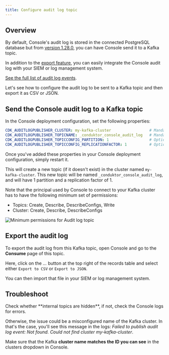 ```yaml
---
title: Configure audit log topic
---
```


## Overview

By default, Console's audit log is stored in the connected PostgreSQL database but from [version 1.28.0](/changelog#console-1280), you can have Console send it to a Kafka topic.

In addition to the [export feature](/platform/navigation/console/topics/topic-consume/consume/#export-records-in-csv--json), you can easily integrate the Console audit log with your SIEM or log management system.

[See the full list of audit log events](/guide/conduktor-in-production/admin/audit-logs).

Let's see how to configure the audit log to be sent to a Kafka topic and then export it as CSV or JSON.

## Send the Console audit log to a Kafka topic

In the Console deployment configuration, set the following properties:

```yaml
CDK_AUDITLOGPUBLISHER_CLUSTER: my-kafka-cluster                 # Mandatory
CDK_AUDITLOGPUBLISHER_TOPICNAME: _conduktor_console_audit_log   # Mandatory
CDK_AUDITLOGPUBLISHER_TOPICCONFIG_PARTITION: 1                  # Optional, default is 1
CDK_AUDITLOGPUBLISHER_TOPICCONFIG_REPLICATIONFACTOR: 1          # Optional, default is 1
```

Once you've added these properties in your Console deployment configuration, simply restart it.

This will create a new topic (if it doesn't exist) in the cluster named `my-kafka-cluster`. This new topic will be named `_conduktor_console_audit_log`, and will have 1 partition and a replication factor of 1.

Note that the principal used by Console to connect to your Kafka cluster has to have the following minimum set of permissions:

- Topics: Create, Describe, DescribeConfigs, Write
- Cluster: Create, Describe, DescribeConfigs

![Minimum permissions for Audit log topic](/images/minimum-set-acls.png)

## Export the audit log

To export the audit log from this Kafka topic, open Console and go to the **Consume** page of this topic.

Here, click on the *...* button at the top right of the records table and select either `Export to CSV` or `Export to JSON`.

You can then import that file in your SIEM or log management system.

## Troubleshoot

<Accordion title="I don't see the `_conduktor_console_audit_log` topic in your Kafka cluster">
  Check whether **internal topics are hidden**, if not, check the Console logs for errors. 
  
  Otherwise, the issue could be a misconfigured name of the Kafka cluster. 
  In that's the case, you'll see this message in the logs: *Failed to publish audit log event: Not found. Could not find cluster my-kafka-cluster*. 
  
  Make sure that the Kafka **cluster name matches the ID you can see** in the clusters dropdown in Console.
</Accordion>
